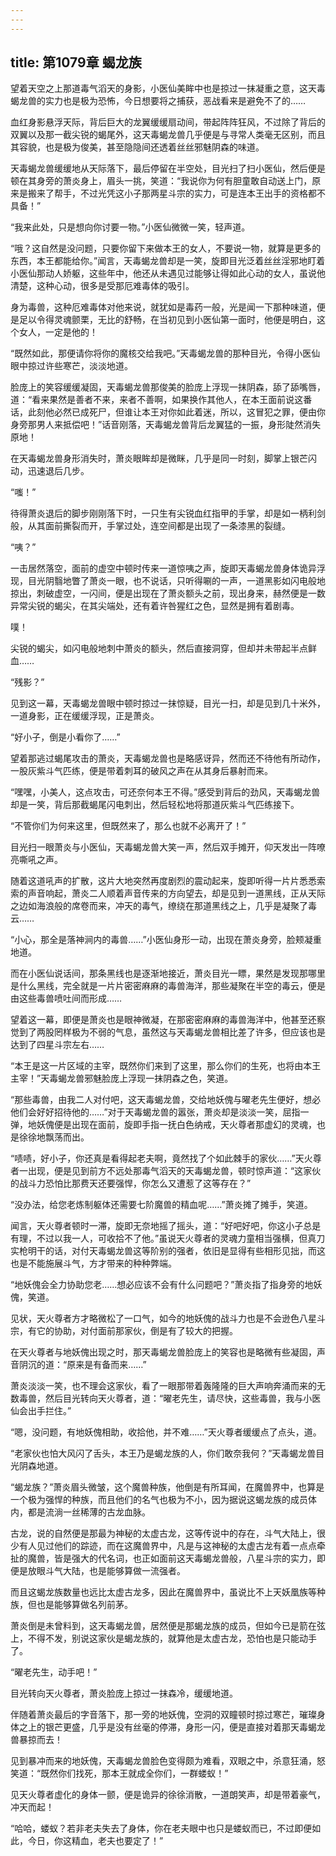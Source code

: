 ```yaml
---
---
---
```

title: 第1079章 蝎龙族
---



望着天空之上那道毒气滔天的身影，小医仙美眸中也是掠过一抹凝重之意，这天毒蝎龙兽的实力也是极为恐怖，今日想要将之捕获，恶战看来是避免不了的……

血红身影悬浮天际，背后巨大的龙翼缓缓扇动间，带起阵阵狂风，不过除了背后的双翼以及那一截尖锐的蝎尾外，这天毒蝎龙兽几乎便是与寻常人类毫无区别，而且其容貌，也是极为俊美，甚至隐隐间还透着丝丝邪魅阴森的味道。

天毒蝎龙兽缓缓地从天际落下，最后停留在半空处，目光扫了扫小医仙，然后便是顿在其身旁的萧炎身上，眉头一挑，笑道：“我说你为何有胆童敢自动送上门，原来是搬来了帮手，不过光凭这小子那两星斗宗的实力，可是连本王出手的资格都不具备！”

“我来此处，只是想向你讨要一物。”小医仙微微一笑，轻声道。

“哦？这自然是没问题，只要你留下来做本王的女人，不要说一物，就算是更多的东西，本王都能给你。”闻言，天毒蝎龙兽却是一笑，旋即目光泛着丝丝淫邪地盯着小医仙那动人娇躯，这些年中，他还从未遇见过能够让得如此心动的女人，虽说他清楚，这种心动，很多是受那厄难毒体的吸引。

身为毒兽，这种厄难毒体对他来说，就犹如是毒药一般，光是闻一下那种味道，便是足以令得灵魂颤栗，无比的舒畅，在当初见到小医仙第一面时，他便是明白，这个女人，一定是他的！

“既然如此，那便请你将你的魔核交给我吧。”天毒蝎龙兽的那种目光，令得小医仙眼中掠过许些寒芒，淡淡地道。

脸庞上的笑容缓缓凝固，天毒蝎龙兽那俊美的脸庞上浮现一抹阴森，舔了舔嘴唇，道：“看来果然是善者不来，来者不善啊，如果换作其他人，在本王面前说这番话，此刻他必然已成死尸，但谁让本王对你如此着迷，所以，这冒犯之罪，便由你身旁那男人来抵偿吧！”话音刚落，天毒蝎龙兽背后龙翼猛的一振，身形陡然消失原地！

在天毒蝎龙兽身形消失时，萧炎眼眸却是微眯，几乎是同一时刻，脚掌上银芒闪动，迅速退后几步。

“嗤！”

待得萧炎退后的脚步刚刚落下时，一只生有尖锐血红指甲的手掌，却是如一柄利剑般，从其面前撕裂而开，手掌过处，连空间都是出现了一条漆黑的裂缝。

“咦？”

一击居然落空，面前的虚空中顿时传来一道惊咦之声，旋即天毒蝎龙兽身体诡异浮现，目光阴翳地瞥了萧炎一眼，也不说话，只听得唰的一声，一道黑影如闪电般地掠出，刺破虚空，一闪间，便是出现在了萧炎额头之前，现出身来，赫然便是一数异常尖锐的蝎尖，在其尖端处，还有着许咎猩红之色，显然是拥有着剧毒。

噗！

尖锐的蝎尖，如闪电般地刺中萧炎的额头，然后直接洞穿，但却并未带起半点鲜血……

“残影？”

见到这一幕，天毒蝎龙兽眼中顿时掠过一抹惊疑，目光一扫，却是见到几十米外，一道身影，正在缓缓浮现，正是萧炎。

“好小子，倒是小看你了……”

望着那逃过蝎尾攻击的萧炎，天毒蝎龙兽也是略感讶异，然而还不待他有所动作，一股灰紫斗气匹练，便是带着刺耳的破风之声在从其身后暴射而来。

“嘿嘿，小美人，这点攻击，可还奈何本王不得。”感受到背后的劲风，天毒蝎龙兽却是一笑，背后那截蝎尾闪电刺出，然后轻松地将那道灰紫斗气匹练接下。

“不管你们为何来这里，但既然来了，那么也就不必离开了！”

目光扫一眼萧炎与小医仙，天毒蝎龙兽大笑一声，然后双手摊开，仰天发出一阵嘹亮嘶吼之声。

随着这道吼声的扩散，这片大地突然再度剧烈的震动起来，旋即听得一片片悉悉索索的声音响起，萧炎二人顺着声音传来的方向望去，却是见到一道黑线，正从天际之边如海浪般的席卷而来，冲天的毒气，缭绕在那道黑线之上，几乎是凝聚了毒云……

“小心，那全是落神涧内的毒兽……”小医仙身形一动，出现在萧炎身旁，脸颊凝重地道。

而在小医仙说话间，那条黑线也是逐渐地接近，萧炎目光一瞟，果然是发现那哪里是什么黑线，完全就是一片片密密麻麻的毒兽海洋，那些凝聚在半空的毒云，便是由这些毒兽喷吐间而形成……

望着这一幕，即便是萧炎也是眼神微凝，在那密密麻麻的毒兽海洋中，他甚至还察觉到了两股罔样极为不弱的气息，虽然这与天毒蝎龙兽相比差了许多，但应该也是达到了四星斗宗左右……

“本王是这一片区域的主宰，既然你们来到了这里，那么你们的生死，也将由本王主宰！”天毒蝎龙兽邪魅脸庞上浮现一抹阴森之色，笑道。

“那些毒兽，由我二人对付吧，这天毒蝎龙兽，交给地妖傀与曜老先生便好，想必他们会好好招待他的……”对于天毒蝎龙兽的嚣张，萧炎却是淡淡一笑，屈指一弹，地妖傀便是出现在面前，旋即手指一抚白色纳戒，天火尊者那虚幻的灵魂，也是徐徐地飘荡而出。

“啧啧，好小子，你还真是看得起老夫啊，竟然找了个如此棘手的家伙……”天火尊者一出现，便是见到前方不远处那毒气滔天的天毒蝎龙兽，顿时惊声道：“这家伙的战斗力恐怕比那费天还要强悍，你怎么又遭惹了这等存在？”

“没办法，给您老炼制躯体还需要七阶魔兽的精血呢……”萧炎摊了摊手，笑道。

闻言，天火尊者顿时一滞，旋即无奈地摇了摇头，道：“好吧好吧，你这小子总是有理，不过以我一人，可收拾不了他。”虽说天火尊者的灵魂力童相当强横，但真刀实枪明干的话，对付天毒蝎龙兽这等阶别的强者，依旧是显得有些相形见拙，而这也是不能施展斗气，方才带来的种种弊端。

“地妖傀会全力协助您老……想必应该不会有什么问题吧？”萧炎指了指身旁的地妖傀，笑道。

见状，天火尊者方才略微松了一口气，如今的地妖傀的战斗力也是不会逊色八星斗宗，有它的协助，对付面前那家伙，倒是有了较大的把握。

在天火尊者与地妖傀出现之时，那天毒蝎龙兽脸庞上的笑容也是略微有些凝固，声音阴沉的道：“原来是有备而来……”

萧炎淡淡一笑，也不理会这家伙，看了一眼那带着轰隆隆的巨大声响奔涌而来的无数毒兽，然后目光转向天火尊者，道：“曜老先生，请尽快，这些毒兽，我与小医仙会出手拦住。”

“嗯，没问题，有地妖傀相助，收拾他，并不难……”天火尊者缓缓点了点头，道。

“老家伙也怕大风闪了舌头，本王乃是蝎龙族的人，你们敢奈我何？”天毒蝎龙兽目光阴森地道。

“蝎龙族？”萧炎眉头微皱，这个魔兽种族，他倒是有所耳闻，在魔兽界中，也算是一个极为强悍的种族，而且他们的名气也极为不小，因为据说这蝎龙族的成员体内，都是流淌一丝稀薄的古龙血脉。

古龙，说的自然便是那最为神秘的太虚古龙，这等传说中的存在，斗气大陆上，很少有人见过他们的踪迹，而在这魔兽界中，凡是与这神秘的太虚古龙有着一点点牵扯的魔兽，皆是强大的代名词，也正如面前这天毒蝎龙兽般，八星斗宗的实力，即便是放眼斗气大陆，也是能够算做一流强者。

而且这蝎龙族数量也远比太虚古龙多，因此在魔兽界中，虽说比不上天妖凰族等种族，但也是能够算做名列前茅。

萧炎倒是未曾料到，这天毒蝎龙兽，居然便是那蝎龙族的成员，但如今已是箭在弦上，不得不发，别说这家伙是蝎龙族的，就算他是太虚古龙，恐怕也是只能动手了。

“曜老先生，动手吧！”

目光转向天火尊者，萧炎脸庞上掠过一抹森冷，缓缓地道。

伴随着萧炎最后的字音落下，那一旁的地妖傀，空洞的双瞳顿时掠过寒芒，璀璨身体之上的银芒更盛，几乎是没有丝毫的停滞，身形一闪，便是直接对着那天毒蝎龙兽暴掠而去！

见到暴冲而来的地妖傀，天毒蝎龙兽脸色变得颇为难看，双眼之中，杀意狂涌，怒笑道：“既然你们找死，那本王就成全你们，一群蝼蚁！”

见天火尊者虚化的身体一颤，便是诡异的徐徐消散，一道朗笑声，却是带着豪气，冲天而起！

“哈哈，蝼蚁？若非老夫失去了身体，你在老夫眼中也只是蝼蚁而已，不过即便如此，今日，你这精血，老夫也要定了！”